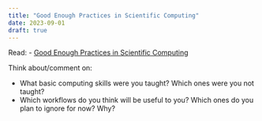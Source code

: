 ```yaml
---
title: "Good Enough Practices in Scientific Computing"
date: 2023-09-01
draft: true
---
```


Read: 
- [Good Enough Practices in Scientific Computing](https://doi.org/10.1371/journal.pcbi.1005510)

Think about/comment on: 

- What basic computing skills were you taught? Which ones were you not taught?
- Which workflows do you think will be useful to you? Which ones do you plan to ignore for now? Why?
